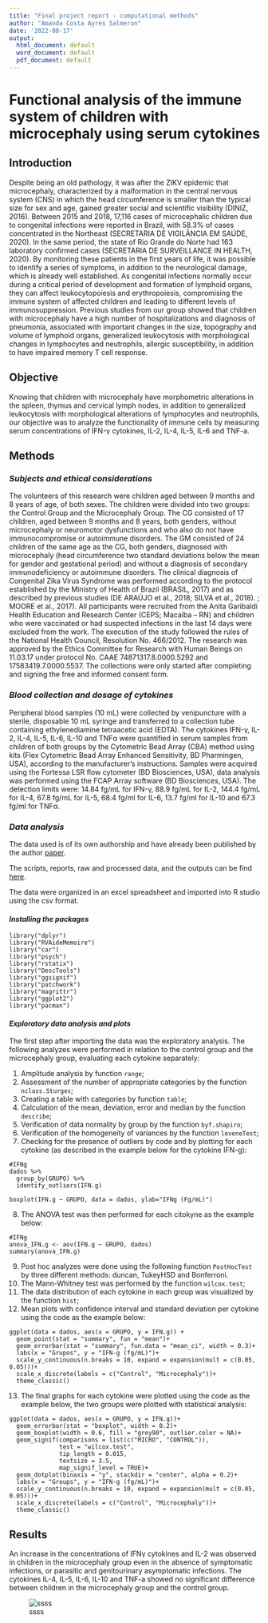 ---
title: "Final project report - computational methods"
author: "Amanda Costa Ayres Salmeron"
date: '2022-08-17'
output:
  html_document: default
  word_document: default
  pdf_document: default
---

# **Functional analysis of the immune system of children with microcephaly using serum cytokines**

## **Introduction**
Despite being an old pathology, it was after the ZIKV epidemic that microcephaly, characterized by a malformation in the central nervous system (CNS) in which the head circumference is smaller than the typical size for sex and age, gained greater social and scientific visibility (DINIZ, 2016). Between 2015 and 2018, 17,116 cases of microcephalic children due to congenital infections were reported in Brazil, with 58.3% of cases concentrated in the Northeast (SECRETARIA DE VIGILÂNCIA EM SAÚDE, 2020). In the same period, the state of Rio Grande do Norte had 163 laboratory confirmed cases (SECRETARIA DE SURVEILLANCE IN HEALTH, 2020). By monitoring these patients in the first years of life, it was possible to identify a series of symptoms, in addition to the neurological damage, which is already well established. As congenital infections normally occur during a critical period of development and formation of lymphoid organs, they can affect leukocytopoiesis and erythropoiesis, compromising the immune system of affected children and leading to different levels of immunosuppression. Previous studies from our group showed that children with microcephaly have a high number of hospitalizations and diagnosis of pneumonia, associated with important changes in the size, topography and volume of lymphoid organs, generalized leukocytosis with morphological changes in lymphocytes and neutrophils, allergic susceptibility, in addition to have impaired memory T cell response.

## **Objective**
Knowing that children with microcephaly have morphometric alterations in the spleen, thymus and cervical lymph nodes, in addition to generalized leukocytosis with morphological alterations of lymphocytes and neutrophils, our objective was to analyze the functionality of immune cells by measuring serum concentrations of IFN-γ cytokines, IL-2, IL-4, IL-5, IL-6 and TNF-a.

## **Methods**
### *Subjects and ethical considerations*
The volunteers of this research were children aged between 9 months and 8 years of age, of both sexes. The children were divided into two groups: the Control Group and the Microcephaly Group.  The CG consisted of 17 children, aged between 9 months and 8 years, both genders, without microcephaly or neuromotor dysfunctions and who also do not have immunocompromise or autoimmune disorders. The GM consisted of 24 children of the same age as the CG, both genders, diagnosed with microcephaly (head circumference two standard deviations below the mean for gender and gestational period) and without a diagnosis of secondary immunodeficiency or autoimmune disorders. The clinical diagnosis of Congenital Zika Virus Syndrome was performed according to the protocol established by the Ministry of Health of Brazil (BRASIL, 2017) and as described by previous studies (DE ARAÚJO et al., 2018; SILVA et al., 2018). ; MOORE et al., 2017).
All participants were recruited from the Anita Garibaldi Health Education and Research Center (CEPS; Macaíba – RN) and children who were vaccinated or had suspected infections in the last 14 days were excluded from the work. The execution of the study followed the rules of the National Health Council, Resolution No. 466/2012. The research was approved by the Ethics Committee for Research with Human Beings on 11.03.17 under protocol No. CAAE 74871317.8.0000.5292 and 17583419.7.0000.5537. The collections were only started after completing and signing the free and informed consent form.

### *Blood collection and dosage of cytokines*
Peripheral blood samples (10 mL) were collected by venipuncture with a sterile, disposable 10 mL syringe and transferred to a collection tube containing ethylenediamine tetraacetic acid (EDTA). The cytokines IFN-γ, IL-2, IL-4, IL-5, IL-6, IL-10 and TNFα were quantified in serum samples from children of both groups by the Cytometric Bead Array (CBA) method using kits (Flex Cytometric Bead Array Enhanced Sensitivity, BD Pharmingen, USA), according to the manufacturer's instructions. Samples were acquired using the Fortessa LSR flow cytometer (BD Biosciences, USA), data analysis was performed using the FCAP Array software (BD Biosciences, USA). The detection limits were: 14.84 fg/mL for IFN-γ, 88.9 fg/mL for IL-2, 144.4 fg/mL for IL-4, 67.8 fg/mL for IL-5, 68.4 fg/ml for IL-6, 13.7 fg/ml for IL-10 and 67.3 fg/ml for TNFα.
  
### *Data analysis*
The data used is of its own authorship and have already been published by the author [paper](https://link.springer.com/article/10.1007/s00430-022-00746-5).
  
The scripts, reports, raw and processed data, and the outputs can be find [here](https://github.com/CompMethods-ICTP-SAIFR-Serrapilheira/CBA).
  
The data were organized in an excel spreadsheet and imported into R studio using the csv format.
  
#### *Installing the packages*
```[r]
library("dplyr")
library("RVAideMemoire")
library("car")
library("psych")
library("rstatix")
library("DescTools")
library("ggsignif")
library("patchwork")
library("magrittr")
library("ggplot2")
library("pacman")
```
  
#### *Exploratory data analysis and plots*
The first step after importing the data was the exploratory analysis. The following analyzes were performed in relation to the control group and the microcephaly group, evaluating each cytokine separately:
  
1. Amplitude analysis by function `range`;
2. Assessment of the number of appropriate categories by the function `nclass.Sturges`;
3. Creating a table with categories by function `table`;
4. Calculation of the mean, deviation, error and median by the function `describe`;   
5. Verification of data normality by group by the function `byf.shapiro`;  
6. Verification of the homogeneity of variances by the function `leveneTest`;  
7. Checking for the presence of outliers by code and by plotting for each cytokine (as described in the example below for the cytokine IFN-g):  
```[r]
#IFNg
dados %>%
  group_by(GRUPO) %>%
  identify_outliers(IFN.g)

boxplot(IFN.g ~ GRUPO, data = dados, ylab="IFNg (Fg/mL)")
```
8. The ANOVA test was then performed for each citokyne as the example below:
```[r]
#IFNg
anova_IFN.g <- aov(IFN.g ~ GRUPO, dados)
summary(anova_IFN.g)
```
9. Post hoc analyzes were done using the following function `PostHocTest` by three different methods: duncan, TukeyHSD and Bonferroni.
10. The Mann-Whitney test was performed by the function `wilcox.test`;
11. The data distribution of each cytokine in each group was visualized by the function `hist`;
12. Mean plots with confidence interval and standard deviation per cytokine using the code as the example below:
```[r]
ggplot(data = dados, aes(x = GRUPO, y = IFN.g)) +
  geom_point(stat = "summary", fun = "mean")+
  geom_errorbar(stat = "summary", fun.data = "mean_ci", width = 0.3)+
  labs(x = "Grupos", y = "IFN-g (fg/mL)")+
  scale_y_continuous(n.breaks = 10, expand = expansion(mult = c(0.05, 0.05)))+
  scale_x_discrete(labels = c("Control", "Microcephaly"))+
  theme_classic()
```
13. The final graphs for each cytokine were plotted using the code as the example below, the two groups were plotted with statistical analysis:  
```[r]
ggplot(data = dados, aes(x = GRUPO, y = IFN.g))+
  geom_errorbar(stat = "boxplot", width = 0.2)+
  geom_boxplot(width = 0.6, fill = "grey90", outlier.color = NA)+
  geom_signif(comparisons = list(c("MICRO", "CONTROL")),
              test = "wilcox.test",
              tip_length = 0.015,
              textsize = 3.5,
              map_signif_level = TRUE)+
  geom_dotplot(binaxis = "y", stackdir = "center", alpha = 0.2)+
  labs(x = "Groups", y = "IFN-g (fg/mL)")+
  scale_y_continuous(n.breaks = 10, expand = expansion(mult = c(0.05, 0.05)))+
  scale_x_discrete(labels = c("Control", "Microcephaly"))+
  theme_classic()
```
  
## **Results**
An increase in the concentrations of IFNγ cytokines and IL-2 was observed in children in the microcephaly group even in the absence of symptomatic infections, or parasitic and genitourinary asymptomatic infections. The cytokines IL-4, IL-5, IL-6, IL-10 and TNF-a showed no significant difference between children in the microcephaly group and the control group.

![ssss]("Figura com todas as citocinas.png")


